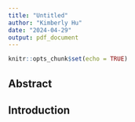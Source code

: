 ```yaml
---
title: "Untitled"
author: "Kimberly Hu"
date: "2024-04-29"
output: pdf_document
---
```


```r
knitr::opts_chunk$set(echo = TRUE)
```

## Abstract




## Introduction

